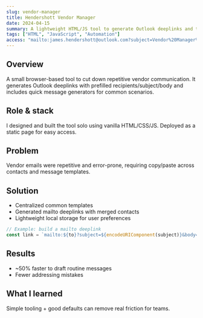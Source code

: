 ```yaml
---
slug: vendor-manager
title: Hendershott Vendor Manager
date: 2024-04-15
summary: A lightweight HTML/JS tool to generate Outlook deeplinks and templated vendor messages, reducing repetitive emails.
tags: ["HTML", "JavaScript", "Automation"]
access: "mailto:james.hendershott@outlook.com?subject=Vendor%20Manager%20Code%20Access%20Request"
---
```


## Overview
A small browser-based tool to cut down repetitive vendor communication. It generates Outlook deeplinks with prefilled recipients/subject/body and includes quick message generators for common scenarios.

## Role & stack
I designed and built the tool solo using vanilla HTML/CSS/JS. Deployed as a static page for easy access.

## Problem
Vendor emails were repetitive and error-prone, requiring copy/paste across contacts and message templates.

## Solution
- Centralized common templates
- Generated mailto deeplinks with merged contacts
- Lightweight local storage for user preferences

```js
// Example: build a mailto deeplink
const link = `mailto:${to}?subject=${encodeURIComponent(subject)}&body=${encodeURIComponent(body)}`
```

## Results
- ~50% faster to draft routine messages
- Fewer addressing mistakes

## What I learned
Simple tooling + good defaults can remove real friction for teams.
